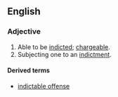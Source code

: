 ==English==
===Adjective===
{{en-adj}}
# Able to be [[indict]]ed; [[chargeable]].
# Subjecting one to an [[indictment]].

====Derived terms====
*[[indictable offense]]